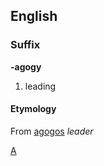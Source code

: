 ==English==
===Suffix===

'''-agogy'''
#leading
====Etymology====
{{etystub}}
From {{Gr.}} [[agogos]] ''leader''

[[Category:English suffixes|A]]